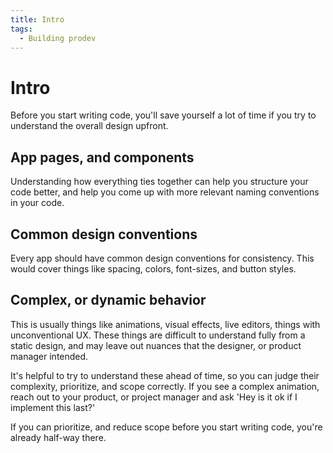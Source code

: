 ```yaml
---
title: Intro
tags:
  - Building prodev
---
```


# Intro

Before you start writing code, you'll save yourself a lot of time if you try to
understand the overall design upfront.

## App pages, and components

Understanding how everything ties together can help you structure your code
better, and help you come up with more relevant naming conventions in your code.

## Common design conventions

Every app should have common design conventions for consistency. This would
cover things like spacing, colors, font-sizes, and button styles.

## Complex, or dynamic behavior

This is usually things like animations, visual effects, live editors, things
with unconventional UX. These things are difficult to understand fully from a
static design, and may leave out nuances that the designer, or product manager
intended.

It's helpful to try to understand these ahead of time, so you can judge their
complexity, prioritize, and scope correctly. If you see a complex animation,
reach out to your product, or project manager and ask 'Hey is it ok if I
implement this last?'

If you can prioritize, and reduce scope before you start writing code, you're
already half-way there.
